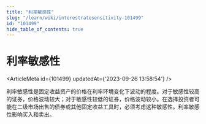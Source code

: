 ```yaml
---
title: "利率敏感性"
slug: "/learn/wiki/interestratesensitivity-101499"
id: "101499"
hide_table_of_contents: true
---
```



# 利率敏感性

<ArticleMeta id={101499} updatedAt={'2023-09-26 13:58:54'} />
<div className='border-solid border-b border-t-0 my-4 border-[var(--ifm-color-gray-300)]' />

利率敏感性是固定收益资产的价格在利率环境变化下波动的程度。对于敏感性较高的证券，价格波动较大；对于敏感性较低的证券，价格波动较小。在选择投资者可能在二级市场出售的债券或其他固定收益工具时，必须考虑这种敏感性。利率敏感性影响买入和卖出。
